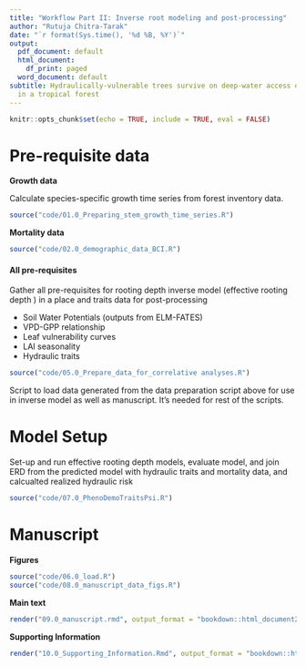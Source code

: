 ```yaml
---
title: "Workflow Part II: Inverse root modeling and post-processing"
author: "Rutuja Chitra-Tarak"
date: "`r format(Sys.time(), '%d %B, %Y')`"
output:
  pdf_document: default
  html_document:
    df_print: paged
  word_document: default
subtitle: Hydraulically-vulnerable trees survive on deep-water access during droughts
  in a tropical forest
---
```


```r
knitr::opts_chunk$set(echo = TRUE, include = TRUE, eval = FALSE)
```

# Pre-requisite data

**Growth data**

Calculate species-specific growth time series from forest inventory data. 

```r
source("code/01.0_Preparing_stem_growth_time_series.R")
```

**Mortality data**

```r
source("code/02.0_demographic_data_BCI.R")
```

#### All pre-requisites

Gather all pre-requisites for rooting depth inverse model (effective rooting depth ) in a place and traits data for post-processing

- Soil Water Potentials (outputs from ELM-FATES)
- VPD-GPP relationship
- Leaf vulnerability curves
- LAI seasonality
- Hydraulic traits

```r
source("code/05.0_Prepare_data_for_correlative analyses.R")
```

Script to load data generated from the data preparation script above for use in inverse model as well as manuscript. It's needed for rest of the scripts.

<!-- ```{r Chunk 06.0, eval = FALSE} -->
<!-- source("code/06.0_load.R") -->
<!-- ``` -->

# Model Setup

Set-up and run effective rooting depth models, evaluate model, and join ERD from the predicted model with hydraulic traits and mortality data, and calcualted realized hydraulic risk

```r
source("code/07.0_PhenoDemoTraitsPsi.R")
```

# Manuscript

**Figures**

```r
source("code/06.0_load.R")
source("code/08.0_manuscript_data_figs.R")
```

**Main text**

```r
render("09.0_manuscript.rmd", output_format = "bookdown::html_document2")
```

**Supporting Information**

```r
render("10.0_Supporting_Information.Rmd", output_format = "bookdown::html_document2")
```
